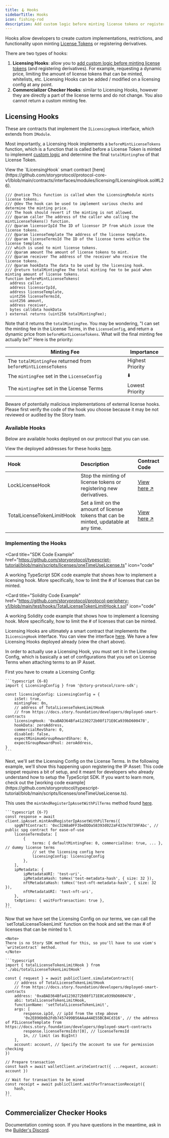 ```yaml
---
title: 🪝 Hooks
sidebarTitle: Hooks
icon: fishing-rod
description: Add custom logic before minting license tokens or registering derivatives.
---
```


Hooks allow developers to create custom implementations, restrictions, and functionality upon minting [License Tokens](/concepts/licensing-module/license-token) or registering derivatives.

There are two types of hooks:

1. **Licensing Hooks**: allow you to [add custom logic before minting license tokens](/concepts/licensing-module/license-config#logic-that-is-possible-with-license-config) (and registering derivatives). For example, requesting a dynamic price, limiting the amount of license tokens that can be minted, whitelists, etc. Licensing Hooks can be added / modified on a licensing config at any point.
2. **Commercializer Checker Hooks**: similar to Licensing Hooks, however they are directly a part of the license terms and do not change. You also cannot return a custom minting fee.

## Licensing Hooks

These are contracts that implement the `ILicensingHook` interface, which extends from `IModule`.

Most importantly, a Licensing Hook implements a `beforeMintLicenseTokens` function, which is a function that is called before a License Token is minted to implement [custom logic](/concepts/licensing-module/license-config#logic-that-is-possible-with-license-config) and determine the final `totalMintingFee` of that License Token.

<Note>
  View the `ILicensingHook` smart contract
  [here](https://github.com/storyprotocol/protocol-core-v1/blob/main/contracts/interfaces/modules/licensing/ILicensingHook.sol#L26).
</Note>

```solidity ILicensingHook.sol
/// @notice This function is called when the LicensingModule mints license tokens.
/// @dev The hook can be used to implement various checks and determine the minting price.
/// The hook should revert if the minting is not allowed.
/// @param caller The address of the caller who calling the mintLicenseTokens() function.
/// @param licensorIpId The ID of licensor IP from which issue the license tokens.
/// @param licenseTemplate The address of the license template.
/// @param licenseTermsId The ID of the license terms within the license template,
/// which is used to mint license tokens.
/// @param amount The amount of license tokens to mint.
/// @param receiver The address of the receiver who receive the license tokens.
/// @param hookData The data to be used by the licensing hook.
/// @return totalMintingFee The total minting fee to be paid when minting amount of license tokens.
function beforeMintLicenseTokens(
  address caller,
  address licensorIpId,
  address licenseTemplate,
  uint256 licenseTermsId,
  uint256 amount,
  address receiver,
  bytes calldata hookData
) external returns (uint256 totalMintingFee);
```

Note that it returns the `totalMintingFee`. You may be wondering, "I can set the minting fee in the License Terms, in the `LicenseConfig`, and return a dynamic price from `beforeMintLicenseTokens`. What will the final minting fee actually be?" Here is the priority:

| Minting Fee                                                   | Importance       |
| ------------------------------------------------------------- | ---------------- |
| The `totalMintingFee` returned from `beforeMintLicenseTokens` | Highest Priority |
| The `mintingFee` set in the `LicenseConfig`                   | ⬇️               |
| The `mintingFee` set in the License Terms                     | Lowest Priority  |

<Warning>
  Beware of potentially malicious implementations of external license hooks.
  Please first verify the code of the hook you choose because it may be not
  reviewed or audited by the Story team.
</Warning>

### Available Hooks

Below are available hooks deployed on our protocol that you can use.

<Info>

View the deployed addresses for these hooks [here](/developers/deployed-smart-contracts#license-hooks).

</Info>

| Hook                       | Description                                                                            | Contract Code                                                                                                                   |
| :------------------------- | :------------------------------------------------------------------------------------- | :------------------------------------------------------------------------------------------------------------------------------ |
| LockLicenseHook            | Stop the minting of license tokens or registering new derivatives.                     | [View here ↗️](https://github.com/storyprotocol/protocol-periphery-v1/blob/main/contracts/hooks/LockLicenseHook.sol)            |
| TotalLicenseTokenLimitHook | Set a limit on the amount of license tokens that can be minted, updatable at any time. | [View here ↗️](https://github.com/storyprotocol/protocol-periphery-v1/blob/main/contracts/hooks/TotalLicenseTokenLimitHook.sol) |

### Implementing the Hooks

<CardGroup cols={2}>

<Card
  title="SDK Code Example"
  href="https://github.com/storyprotocol/typescript-tutorial/blob/main/scripts/licenses/oneTimeUseLicense.ts"
  icon="code"
>
  A working TypeScript SDK code example that shows how to implement a licensing
  hook. More specifically, how to limit the # of licenses that can be minted.
</Card>

<Card
  title="Solidity Code Example"
  href="https://github.com/storyprotocol/protocol-periphery-v1/blob/main/test/hooks/TotalLicenseTokenLimitHook.t.sol"
  icon="code"
>
  A working Solidity code example that shows how to implement a licensing hook.
  More specifically, how to limit the # of licenses that can be minted.
</Card>

</CardGroup>

Licensing Hooks are ultimately a smart contract that implements the `ILicensingHook` interface. You can view the interface [here](https://github.com/storyprotocol/protocol-periphery-v1/blob/main/contracts/interfaces/ILicensingHook.sol). We have a few Licensing Hooks deployed already (view the chart above).

In order to actually use a Licensing Hook, you must set it in the Licensing Config, which is basically a set of configurations that you set on License Terms when attaching terms to an IP Asset.

<Steps>
  <Step title="Create Licensing Config">
    First you have to create a Licensing Config:

    ```typescript {6-8}
    import { LicensingConfig } from '@story-protocol/core-sdk';

    const licensingConfig: LicensingConfig = {
        isSet: true,
        mintingFee: 0n,
        // address of TotalLicenseTokenLimitHook
        // from https://docs.story.foundation/developers/deployed-smart-contracts
        licensingHook: '0xaBAD364Bfa41230272b08f171E0Ca939bD600478',
        hookData: zeroAddress,
        commercialRevShare: 0,
        disabled: false,
        expectMinimumGroupRewardShare: 0,
        expectGroupRewardPool: zeroAddress,
    }
    ```

  </Step>
  <Step title="Set the Licensing Config">
    Next, we'll set the Licensing Config on the License Terms. In the following example, we'll show this happening upon registering the IP Asset:

<Tip>
  This code snippet requires a bit of setup, and it meant for developers who
  already understand how to setup the TypeScript SDK. If you want to learn more,
  check out the [working code
  example](https://github.com/storyprotocol/typescript-tutorial/blob/main/scripts/licenses/oneTimeUseLicense.ts).
</Tip>

<Note>

This uses the `mintAndRegisterIpAssetWithPilTerms` method found [here](/sdk-reference/ipasset#mintandregisteripassetwithpilterms).

</Note>

    ```typescript {6-7}
    const response = await client.ipAsset.mintAndRegisterIpAssetWithPilTerms({
        spgNftContract: '0xc32A8a0FF3beDDDa58393d022aF433e78739FAbc', // public spg contract for ease-of-use
        licenseTermsData: [
            {
                terms: { defaultMintingFee: 0, commercialUse: true, ... }, // dummy license terms
                // set the licensing config here
                licensingConfig: licensingConfig
            },
        ],
        ipMetadata: {
            ipMetadataURI: 'test-uri',
            ipMetadataHash: toHex('test-metadata-hash', { size: 32 }),
            nftMetadataHash: toHex('test-nft-metadata-hash', { size: 32 }),
            nftMetadataURI: 'test-nft-uri',
        },
        txOptions: { waitForTransaction: true },
    })
    ```

  </Step>
  <Step title="Set the Limit to 1">
    Now that we have set the Licensing Config on our terms, we can call the `setTotalLicenseTokenLimit` function on the hook and set the max # of licenses that can be minted to 1.

    <Note>
    There is no Story SDK method for this, so you'll have to use viem's `writeContract` method.
    </Note>

    ```typescript
    import { totalLicenseTokenLimitHook } from './abi/totalLicenseTokenLimitHook'

    const { request } = await publicClient.simulateContract({
        // address of TotalLicenseTokenLimitHook
        // from https://docs.story.foundation/developers/deployed-smart-contracts
        address: '0xaBAD364Bfa41230272b08f171E0Ca939bD600478',
        abi: totalLicenseTokenLimitHook,
        functionName: 'setTotalLicenseTokenLimit',
        args: [
            response.ipId, // ipId from the step above
            '0x2E896b0b2Fdb7457499B56AAaA4AE55BCB4Cd316', // the address of PILicenseTemplate from https://docs.story.foundation/developers/deployed-smart-contracts
            response.licenseTermsIds![0], // licenseTermsId
            1n, // limit (as BigInt)
        ],
        account: account, // Specify the account to use for permission checking
    })

    // Prepare transaction
    const hash = await walletClient.writeContract({ ...request, account: account })

    // Wait for transaction to be mined
    const receipt = await publicClient.waitForTransactionReceipt({
        hash,
    })
    ```

  </Step>
</Steps>

## Commercializer Checker Hooks

<Warning>

Documentation coming soon. If you have questions in the meantime, ask in the [Builder's Discord](https://discord.gg/storybuilders).

</Warning>
